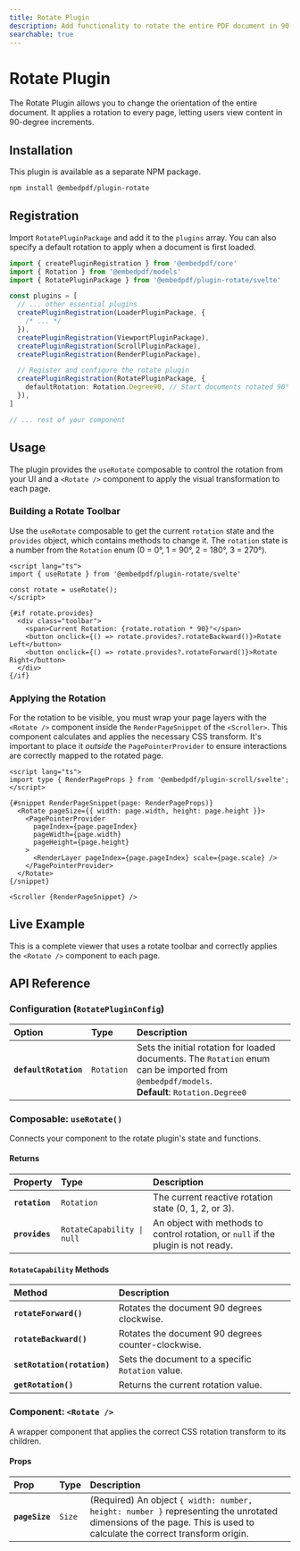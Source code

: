 ```yaml
---
title: Rotate Plugin
description: Add functionality to rotate the entire PDF document in 90-degree increments in Svelte.
searchable: true
---
```


# Rotate Plugin

The Rotate Plugin allows you to change the orientation of the entire document. It applies a rotation to every page, letting users view content in 90-degree increments.

## Installation

This plugin is available as a separate NPM package.

```sh npm2yarn
npm install @embedpdf/plugin-rotate
````

## Registration

Import `RotatePluginPackage` and add it to the `plugins` array. You can also specify a default rotation to apply when a document is first loaded.

```typescript {3, 15-17}
import { createPluginRegistration } from '@embedpdf/core'
import { Rotation } from '@embedpdf/models'
import { RotatePluginPackage } from '@embedpdf/plugin-rotate/svelte'

const plugins = [
  // ... other essential plugins
  createPluginRegistration(LoaderPluginPackage, {
    /* ... */
  }),
  createPluginRegistration(ViewportPluginPackage),
  createPluginRegistration(ScrollPluginPackage),
  createPluginRegistration(RenderPluginPackage),

  // Register and configure the rotate plugin
  createPluginRegistration(RotatePluginPackage, {
    defaultRotation: Rotation.Degree90, // Start documents rotated 90° clockwise
  }),
]

// ... rest of your component
```

## Usage

The plugin provides the `useRotate` composable to control the rotation from your UI and a `<Rotate />` component to apply the visual transformation to each page.

### Building a Rotate Toolbar

Use the `useRotate` composable to get the current `rotation` state and the `provides` object, which contains methods to change it. The `rotation` state is a number from the `Rotation` enum (0 = 0°, 1 = 90°, 2 = 180°, 3 = 270°).

```svelte
<script lang="ts">
import { useRotate } from '@embedpdf/plugin-rotate/svelte'

const rotate = useRotate();
</script>

{#if rotate.provides}
  <div class="toolbar">
    <span>Current Rotation: {rotate.rotation * 90}°</span>
    <button onclick={() => rotate.provides?.rotateBackward()}>Rotate Left</button>
    <button onclick={() => rotate.provides?.rotateForward()}>Rotate Right</button>
  </div>
{/if}
```

### Applying the Rotation

For the rotation to be visible, you must wrap your page layers with the `<Rotate />` component inside the `RenderPageSnippet` of the `<Scroller>`. This component calculates and applies the necessary CSS transform. It's important to place it *outside* the `PagePointerProvider` to ensure interactions are correctly mapped to the rotated page.

```svelte {6, 14}
<script lang="ts">
import type { RenderPageProps } from '@embedpdf/plugin-scroll/svelte';
</script>

{#snippet RenderPageSnippet(page: RenderPageProps)}
  <Rotate pageSize={{ width: page.width, height: page.height }}>
    <PagePointerProvider
      pageIndex={page.pageIndex}
      pageWidth={page.width}
      pageHeight={page.height}
    >
      <RenderLayer pageIndex={page.pageIndex} scale={page.scale} />
    </PagePointerProvider>
  </Rotate>
{/snippet}

<Scroller {RenderPageSnippet} />
```

## Live Example

This is a complete viewer that uses a rotate toolbar and correctly applies the `<Rotate />` component to each page.


<RotateExample />

## API Reference

### Configuration (`RotatePluginConfig`)

| Option | Type | Description |
| :--- | :--- | :--- |
| **`defaultRotation`** | `Rotation` | Sets the initial rotation for loaded documents. The `Rotation` enum can be imported from `@embedpdf/models`. <br />**Default**: `Rotation.Degree0` |

### Composable: `useRotate()`

Connects your component to the rotate plugin's state and functions.

#### Returns

| Property | Type | Description |
| :--- | :--- | :--- |
| **`rotation`** | `Rotation` | The current reactive rotation state (0, 1, 2, or 3). |
| **`provides`** | `RotateCapability \| null` | An object with methods to control rotation, or `null` if the plugin is not ready. |

#### `RotateCapability` Methods

| Method | Description |
| :--- | :--- |
| **`rotateForward()`** | Rotates the document 90 degrees clockwise. |
| **`rotateBackward()`** | Rotates the document 90 degrees counter-clockwise. |
| **`setRotation(rotation)`** | Sets the document to a specific `Rotation` value. |
| **`getRotation()`** | Returns the current rotation value. |

### Component: `<Rotate />`

A wrapper component that applies the correct CSS rotation transform to its children.

#### Props

| Prop | Type | Description |
| :--- | :--- | :--- |
| **`pageSize`** | `Size` | (Required) An object `{ width: number, height: number }` representing the unrotated dimensions of the page. This is used to calculate the correct transform origin. |

